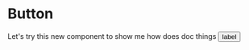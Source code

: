 
<Meta title="Component" component={Button}/>

# Button
Let's try this new component to show me how does doc things
<Story id="batata">
   <Button 
      type="primary"
      size="md"
      fill="default"
    >
      label
    </Button>
</Story>
